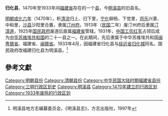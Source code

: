 {{otheruses|subject=中国福建'''明溪县'''的旧县名|other=同名县份|归化县}}

'''归化县'''，1470年至1933年间[[福建省|福建省]]存在的一个[[县|县]]，今[[明溪县|明溪县]]的旧县名。

[[明朝|明朝]][[成化|成化六年]]（1470年），析[[清流县|清流]]归上、归下里，[[宁化县|宁化]]柳杨、下觉里，[[将乐县|将乐]]兴善、中和里，[[沙县|沙县]]沙阳里合置，隶属[[汀州府|汀州府]]。1913年（[[民國紀年|民国]]二年）废汀州府后隶属[[汀漳道|汀漳道]]，1925年[[中華民國國民政府|国民政府]]废道后直属[[福建省_(1912年－1949年)|福建省]]管辖。1931年，[[中国工农红军|中国工农红军]]占领后成为[[中华苏维埃共和国|中华苏维埃共和国]]的二十一县之一。在此期间，先后隶属于中华苏维埃共和国[[闽粤赣省|闽粤赣省]]、福建省、[[闽赣省|闽赣省]]。1933年4月，因福建省归化县与[[绥远省|绥远省]][[归化城|归化城]]同名，国民政府改福建归化县为明溪县。<ref name="《明溪县志》">明溪县地方志编纂委员会，《明溪县志》，方志出版社，1997年</ref>

==參考文獻==
{{Reflist|2}}

{{福建行政区划小作品}}
[[Category:明朝县份|Category:明朝县份]]
[[Category:清朝县份|Category:清朝县份]]
[[Category:中华民国大陆时期福建省县份|Category:中华民国大陆时期福建省县份]]
[[Category:三明行政区划史|Category:三明行政区划史]]
[[Category:明溪县|Category:明溪县]]
[[Category:1470年建立的行政区划|Category:1470年建立的行政区划]]
[[Category:1933年废除的行政区划|Category:1933年废除的行政区划]]